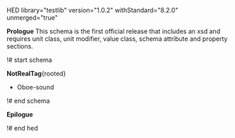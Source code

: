 HED library="testlib" version="1.0.2" withStandard="8.2.0" unmerged="true"

'''Prologue'''
This schema is the first official release that includes an xsd and requires unit class, unit modifier, value class, schema attribute and property sections.

!# start schema

'''NotRealTag'''{rooted}
* Oboe-sound


!# end schema

'''Epilogue'''

!# end hed
